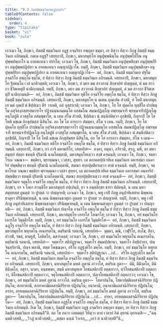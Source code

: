 ```yaml
---
title: "9.3 อิมสฺมิํธมฺมวินเยอฏฺฐจฺฉริย"
tableOfContents: false
sidebar:
  order: 4
type: "tipitaka"
basket: "vi"
book: "cula"
---
```



<DynamicBreadcrumb />

<Division number="385" book="cula">

<Paragraph number="1868" book="cula">
เอวเมว โข, ภิกฺขเว, อิมสฺมิํ ธมฺมวินเย อฏฺฐ อจฺฉริยา อพฺภุตา ธมฺมา, เย ทิสฺวา ทิสฺวา ภิกฺขู อิมสฺมิํ ธมฺมวินเย อภิรมนฺติ. กตเม อฏฺฐ?
</Paragraph>

<Paragraph number="1869" book="cula">
เสยฺยถาปิ, ภิกฺขเว, มหาสมุทฺโท อนุปุพฺพนินฺโน อนุปุพฺพโปโณ อนุปุพฺพปพฺภาโร น อายตเกเนว ปปาโต; เอวเมว โข, ภิกฺขเว, อิมสฺมิํ ธมฺมวินเย อนุปุพฺพสิกฺขา อนุปุพฺพกิริยา อนุปุพฺพปฏิปทา น อายตเกเนว อญฺญาปฏิเวโธ. ยมฺปิ, ภิกฺขเว, อิมสฺมิํ ธมฺมวินเย อนุปุพฺพสิกฺขา อนุปุพฺพกิริยา อนุปุพฺพปฏิปทา น อายตเกเนว อญฺญาปฏิเวโธ—  อยํ, ภิกฺขเว, อิมสฺมิํ ธมฺมวินเย ปฐโม อจฺฉริโย อพฺภุโต ธมฺโม, ยํ ทิสฺวา ทิสฺวา ภิกฺขู อิมสฺมิํ ธมฺมวินเย อภิรมนฺติ.
</Paragraph>

<Paragraph number="1870" book="cula">
เสยฺยถาปิ, ภิกฺขเว, มหาสมุทฺโท ฐิตธมฺโม เวลํ นาติวตฺตติ; เอวเมว โข, ภิกฺขเว, ยํ มยา มม สาวกานํ สิกฺขาปทํ ปญฺญตฺตํ, ตํ มม สาวกา ชีวิตเหตุปิ นาติกฺกมนฺติ. ยมฺปิ, ภิกฺขเว, มยา มม สาวกานํ สิกฺขาปทํ ปญฺญตฺตํ, ตํ มม สาวกา ชีวิตเหตุปิ นาติกฺกมนฺติ—  อยํ, ภิกฺขเว, อิมสฺมิํ ธมฺมวินเย ทุติโย อจฺฉริโย อพฺภุโต ธมฺโม, ยํ ทิสฺวา ทิสฺวา ภิกฺขู อิมสฺมิํ ธมฺมวินเย อภิรมนฺติ.
</Paragraph>

<Paragraph number="1871" book="cula">
เสยฺยถาปิ, ภิกฺขเว, มหาสมุทฺโท น มเตน กุณเปน สํวสติ, ยํ โหติ มหาสมุทฺเท มตํ กุณปํ ตํ ขิปฺปเมว ตีรํ วาเหติ, ถลํ อุสฺสาเรติ; เอวเมว โข, ภิกฺขเว, โย โส ปุคฺคโล ทุสฺสีโล ปาปธมฺโม อสุจิสงฺกสฺสรสมาจาโร ปฏิจฺฉนฺนกมฺมนฺโต อสฺสมโณ สมณปฏิญฺโญ อพฺรหฺมจารี พฺรหฺมจาริปฏิญฺโญ อนฺโตปูติ อวสฺสุโต กสมฺพุชาโต, น เตน สํโฆ สํวสติ, ขิปฺปเมว นํ สนฺนิปติตฺวา อุกฺขิปติ, กิญฺจาปิ โข โส โหติ มชฺเฌ ภิกฺขุสํฆสฺส นิสินฺโน. อถ โข โส อารกาว สํฆมฺหา, สํโฆ จ เตน. ยมฺปิ, ภิกฺขเว, โย โส ปุคฺคโล ทุสฺสีโล ปาปธมฺโม อสุจิสงฺกสฺสรสมาจาโร ปฏิจฺฉนฺนกมฺมนฺโต อสฺสมโณ สมณปฏิญฺโญ อพฺรหฺมจารี พฺรหฺมจาริปฏิญฺโญ อนฺโตปูติ อวสฺสุโต กสมฺพุชาโต, น เตน สํโฆ สํวสติ, ขิปฺปเมว นํ สนฺนิปติตฺวา อุกฺขิปติ, กิญฺจาปิ โข โส โหติ มชฺเฌ ภิกฺขุสํฆสฺส นิสินฺโน, อถ โข โส อารกาว สํฆมฺหา, สํโฆ จ เตน—  อยํ, ภิกฺขเว, อิมสฺมิํ ธมฺมวินเย ตติโย อจฺฉริโย อพฺภุโต ธมฺโม, ยํ ทิสฺวา ทิสฺวา ภิกฺขู อิมสฺมิํ ธมฺมวินเย อภิรมนฺติ.
</Paragraph>

<Paragraph number="1872" book="cula">
เสยฺยถาปิ, ภิกฺขเว, ยา กาจิ มหานทิโย, เสยฺยถิทํ—  คงฺคา, ยมุนา, อจิรวตี, สรภู, มหี, ตา มหาสมุทฺทํ ปตฺตา ชหนฺติ ปุริมานิ นามโคตฺตานิ, มหาสมุทฺโทเตฺวว สงฺขํ คจฺฉนฺติ; เอวเมว โข, ภิกฺขเว, จตฺตาโรเม วณฺณา—  ขตฺติยา, พฺราหฺมณา, เวสฺสา, สุทฺทา. เต ตถาคตปฺปเวทิเต ธมฺมวินเย อคารสฺมา อนคาริยํ ปพฺพชิตฺวา ชหนฺติ ปุริมานิ นามโคตฺตานิ, สมณา สกฺยปุตฺติยาเตฺวว สงฺขํ คจฺฉนฺติ. ยมฺปิ, ภิกฺขเว, จตฺตาโรเม วณฺณา ขตฺติยา พฺราหฺมณา เวสฺสา สุทฺทา, เต ตถาคตปฺปเวทิเต ธมฺมวินเย อคารสฺมา อนคาริยํ ปพฺพชิตฺวา ชหนฺติ ปุริมานิ นามโคตฺตานิ, สมณา สกฺยปุตฺติยาเตฺวว สงฺขํ คจฺฉนฺติ—  อยํ, ภิกฺขเว, อิมสฺมิํ ธมฺมวินเย จตุตฺโถ อจฺฉริโย อพฺภุโต ธมฺโม, ยํ ทิสฺวา ทิสฺวา ภิกฺขู อิมสฺมิํ ธมฺมวินเย อภิรมนฺติ.
</Paragraph>

<Paragraph number="1873" book="cula">
เสยฺยถาปิ, ภิกฺขเว, ยา จ โลเก สวนฺติโย มหาสมุทฺทํ อปฺเปนฺติ, ยา จ อนฺตลิกฺขา ธารา ปปตนฺติ, น เตน มหาสมุทฺทสฺส อูนตฺตํ วา ปูรตฺตํ วา ปญฺญายติ; เอวเมว โข, ภิกฺขเว, พหู เจปิ ภิกฺขู อนุปาทิเสสาย นิพฺพานธาตุยา ปรินิพฺพายนฺติ, น เตน นิพฺพานธาตุยา อูนตฺตํ วา ปูรตฺตํ วา ปญฺญายติ. ยมฺปิ, ภิกฺขเว, พหู เจปิ ภิกฺขู อนุปาทิเสสาย นิพฺพานธาตุยา ปรินิพฺพายนฺติ, น เตน นิพฺพานธาตุยา อูนตฺตํ วา ปูรตฺตํ วา ปญฺญายติ—  อยํ, ภิกฺขเว, อิมสฺมิํ ธมฺมวินเย ปญฺจโม อจฺฉริโย อพฺภุโต ธมฺโม ยํ ทิสฺวา ทิสฺวา ภิกฺขู อิมสฺมิํ ธมฺมวินเย อภิรมนฺติ.
</Paragraph>

<Paragraph number="1874" book="cula">
เสยฺยถาปิ, ภิกฺขเว, มหาสมุทฺโท เอกรโส โลณรโส; เอวเมว โข, ภิกฺขเว, อยํ ธมฺมวินโย เอกรโส วิมุตฺติรโส. ยมฺปิ, ภิกฺขเว, อยํ ธมฺมวินโย เอกรโส วิมุตฺติรโส—  อยํ, ภิกฺขเว, อิมสฺมิํ ธมฺมวินเย ฉฏฺโฐ อจฺฉริโย อพฺภุโต ธมฺโม, ยํ ทิสฺวา ทิสฺวา ภิกฺขู อิมสฺมิํ ธมฺมวินเย อภิรมนฺติ.
</Paragraph>

<Paragraph number="1875" book="cula">
เสยฺยถาปิ, ภิกฺขเว, มหาสมุทฺโท พหุรตโน อเนกรตโน, ตตฺริมานิ รตนานิ, เสยฺยถิทํ—  มุตฺตา, มณิ, เวฬุริโย, สงฺโข, สิลา, ปวาฬํ, รชตํ, ชาตรูปํ, โลหิตโก, มสารคลฺลํ; เอวเมว โข, ภิกฺขเว, อยํ ธมฺมวินโย พหุรตโน อเนกรตโน. ตตฺริมานิ รตนานิ, เสยฺยถิทํ—  จตฺตาโร สติปฏฺฐานา, จตฺตาโร สมฺมปฺปธานา, จตฺตาโร อิทฺธิปาทา, ปญฺจินฺทฺริยานิ, ปญฺจ พลานิ, สตฺต โพชฺฌงฺคา, อริโย อฏฺฐงฺคิโก มคฺโค. ยมฺปิ, ภิกฺขเว, อยํ ธมฺมวินโย พหุรตโน อเนกรตโน, ตตฺริมานิ รตนานิ, เสยฺยถิทํ—  จตฺตาโร สติปฏฺฐานา …เป…  อริโย อฏฺฐงฺคิโก มคฺโค—  อยํ, ภิกฺขเว, อิมสฺมิํ ธมฺมวินเย สตฺตโม อจฺฉริโย อพฺภุโต ธมฺโม, ยํ ทิสฺวา ทิสฺวา ภิกฺขู อิมสฺมิํ ธมฺมวินเย อภิรมนฺติ.
</Paragraph>

<Paragraph number="1876" book="cula">
เสยฺยถาปิ, ภิกฺขเว, มหาสมุทฺโท มหตํ ภูตานํ อาวาโส, ตตฺริเม ภูตา—  ติมิ, ติมิงฺคโล, ติมิติมิงฺคโล, อสุรา, นาคา, คนฺธพฺพา, สนฺติ มหาสมุทฺเท โยชนสติกาปิ อตฺตภาวา, ทฺวิโยชนสติกาปิ อตฺตภาวา, ติโยชนสติกาปิ อตฺตภาวา, จตุโยชนสติกาปิ อตฺตภาวา, ปญฺจโยชนสติกาปิ อตฺตภาวา; เอวเมว โข, ภิกฺขเว, อยํ ธมฺมวินโย มหตํ ภูตานํ อาวาโส. ตตฺริเม ภูตา—  โสตาปนฺโน, โสตาปตฺติผลสจฺฉิกิริยาย ปฏิปนฺโน; สกทาคามี, สกทาคามิผลสจฺฉิกิริยาย ปฏิปนฺโน; อนาคามี, อนาคามิผลสจฺฉิกิริยาย ปฏิปนฺโน; อรหา, อรหตฺตผลสจฺฉิกิริยาย ปฏิปนฺโน. ยมฺปิ, ภิกฺขเว, อยํ ธมฺมวินโย มหตํ ภูตานํ อาวาโส, ตตฺริเม ภูตา—  โสตาปนฺโน, โสตาปตฺติผลสจฺฉิกิริยาย ปฏิปนฺโน …เป…  อรหา, อรหตฺตผลสจฺฉิกิริยาย ปฏิปนฺโน—  อยํ, ภิกฺขเว, อิมสฺมิํ ธมฺมวินเย อฏฺฐโม อจฺฉริโย อพฺภุโต ธมฺโม, ยํ ทิสฺวา ทิสฺวา ภิกฺขู อิมสฺมิํ ธมฺมวินเย อภิรมนฺติ. อิเม โข, ภิกฺขเว, อิมสฺมิํ ธมฺมวินเย อฏฺฐ อจฺฉริยา อพฺภุตา ธมฺมา, เย ทิสฺวา ทิสฺวา ภิกฺขู อิมสฺมิํ ธมฺมวินเย อภิรมนฺตี”ติ.
</Paragraph>

<Paragraph number="1877" book="cula">
อถ โข ภควา เอตมตฺถํ วิทิตฺวา ตายํ เวลายํ อิมํ อุทานํ อุทาเนสิ—
</Paragraph>

<Paragraph number="1878" type="verses" book="cula">
_“ฉนฺนมติวสฺสติ,_  
_วิวฏํ นาติวสฺสติ;_  
_ตสฺมา ฉนฺนํ วิวเรถ,_  
_เอวํ ตํ นาติวสฺสตี”ติ._
</Paragraph>
</Division>